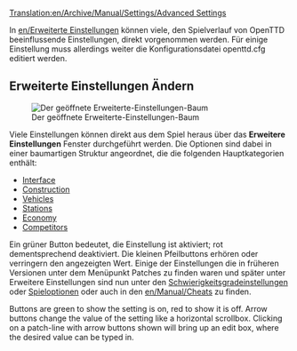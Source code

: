 [[Translation:en/Archive/Manual/Settings/Advanced Settings]]
{{en/Manual/Navigation}}

In [[en/Erweiterte Einstellungen]] können viele, den Spielverlauf von OpenTTD beeinflussende Einstellungen, direkt vorgenommen werden. Für einige Einstellung muss allerdings weiter die Konfigurationsdatei openttd.cfg editiert werden. 

==Erweiterte Einstellungen Ändern==
[[File:en/Archive/Manual/Settings/Advanced options full.png|thumb|left|Der geöffnete Erweiterte-Einstellungen-Baum]]

Viele Einstellungen können direkt aus dem Spiel heraus über das '''Erweitere Einstellungen''' Fenster durchgeführt werden. Die Optionen sind dabei in einer baumartigen Struktur angeordnet, die die folgenden Hauptkategorien enthält:


*[[en/Archive/Manual/Settings/Advanced Settings/Interface|Interface]]
*[[en/Advanced Settings/Bauen|Construction]]
*[[en/Advanced Settings/Fahrzeuge|Vehicles]]
*[[en/Advanced Settings/Stationen|Stations]]
*[[en/Advanced Settings/Wirtschaft|Economy]]
*[[en/Advanced Settings/Gegner|Competitors]]


Ein grüner Button bedeutet, die Einstellung ist aktiviert; rot dementsprechend deaktiviert. Die kleinen Pfeilbuttons erhören oder verringern den angezeigten Wert.  
Einige der Einstellungen die in früheren Versionen unter dem Menüpunkt Patches zu finden waren und später unter Erweitere Einstellungen sind nun unter den [[en/Archive/Manual/Settings/Difficulty|Schwierigkeitsgradeinstellungen]] oder  [[en/Manual/Game options window|Spieloptionen]] oder auch in den [[en/Manual/Cheats]] zu finden.

Buttons are green to show the setting is on, red to show it is off. Arrow buttons change the value of the setting like a horizontal scrollbox. Clicking on a patch-line with arrow buttons shown will bring up an edit box, where the desired value can be typed in.{{en/-}}